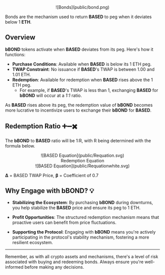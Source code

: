<center>
![Bonds](public/bond.png)
</center>

Bonds are the mechanism used to return **BASED** to peg when it deviates below 1 **ETH**.

## Overview

**bBOND** tokens activate when **BASED** deviates from its peg. Here's how it functions:


- **Purchase Conditions**: Available when **BASED** is below its 1 ETH peg.
- **TWAP Constraint**: No issuance if **BASED**'s TWAP is between 1.00 and 1.01 ETH.
- **Redemption**: Available for redemption when **BASED** rises above the 1 ETH peg.
    - For example, if **BASED**'s TWAP is less than 1, exchanging **BASED** for **bBOND** will occur at a _1:1_ ratio.

As **BASED** rises above its peg, the redemption value of **bBOND** becomes more lucrative to incentivize users to exchange their **bBOND** for **BASED**.

## Redemption Ratio ➕➖✖️

 The **bBOND** to **BASED** ratio will be 1:R, with R being determined with the formula below.


<center>
![BASED Equation](public/Requation.svg)
</center>


<center>
Redemption Equation
</center>

<center>
![BASED Equation](public/Requationwhite.svg)
</center>

**Δ** = BASED TWAP Price, 
**β** = Coefficient of 0.7

## Why Engage with bBOND? 💡

- **Stabilizing the Ecosystem**: By purchasing **bBOND** during downturns, you help stabilize the **BASED** price and ensure its peg to 1 ETH.
  
- **Profit Opportunities**: The structured redemption mechanism means that proactive users can benefit from price fluctuations.

- **Supporting the Protocol**: Engaging with **bBOND** means you're actively participating in the protocol's stability mechanism, fostering a more resilient ecosystem.

----------------

Remember, as with all crypto assets and mechanisms, there's a level of risk associated with buying and redeeming bonds. Always ensure you're well-informed before making any decisions.

